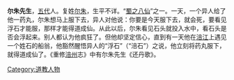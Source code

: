 {{道教}}

'''尔朱先生'''，[[五代|五代]]人。复姓[[尔朱姓|尔朱]]，生平不详。“[[蜀之八仙|蜀之八仙]]”之一。一天，一个异人给了他一药丸，尔朱想马上服下去，异人对他说：你要是今天服下去，就会死，要看见浮石才能服，那样才能得道成仙。从此以后，尔朱看见石头就投入水中，看石头是否会浮起来。别人都认为他疯狂了。但他却坚定信心，直到有一天他在[[涪江|涪江]]上遇见一个姓石的船翁，他豁然醒悟异人的“浮石”（“涪石”）之说，他立刻将药丸服下，就得道成仙了。《重修[[涪州|涪州]]志》中有尔朱先生《还丹歌》。

[[Category:道教人物|Category:道教人物]]